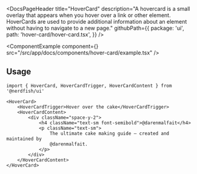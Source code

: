 <DocsPageHeader
	title="HoverCard"
	description="A hovercard is a small overlay that appears when you hover over a link or other element. HoverCards are used to provide additional information about an element without having to navigate to a new page."
	githubPath={{
		package: 'ui',
		path: 'hover-card/hover-card.tsx',
	}}
/>

<ComponentExample
	component={<HoverCardExample />}
	src="/src/app/docs/components/hover-card/example.tsx"
/>

## Usage

```tsx
import { HoverCard, HoverCardTrigger, HoverCardContent } from '@nerdfish/ui'
```

```tsx
<HoverCard>
	<HoverCardTrigger>Hover over the cake</HoverCardTrigger>
	<HoverCardContent>
		<div className="space-y-2">
			<h4 className="text-sm font-semibold">@darenmalfait</h4>
			<p className="text-sm">
				The ultimate cake making guide – created and maintained by
				@darenmalfait.
			</p>
		</div>
	</HoverCardContent>
</HoverCard>
```
